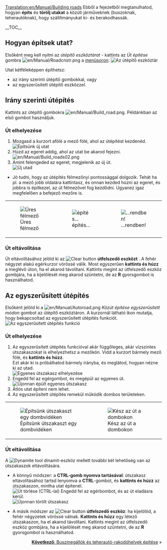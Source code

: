 [[Translation:en/Manual/Building roads]]
{{hu/Manual/Oktatás}}
<!-- for search bot mainly -->
Ebből a fejezetből megtanulhatod, hogyan '''építs''' és '''törölj utakat''' a közúti járműveknek (buszoknak, teherautóknak), hogy szállítmányukat ki- és berakodhassák.

__TOC__

==Hogyan építsek utat?==

Elsőként meg kell nyitni az ''útépítő eszköztárat'' - kattints az ''Út építése'' gombra [[File:en/Manual/Roadcnstr.png]] a [[hu/Manual/Felhasználói felület#a-menusor|menüsoron]]:
[[File:hu/Manual/Road construction.png|none|frame|Az útépítő eszköztár]]

Utat kétféleképpen építhetsz:
* az irány szerinti útépítő gombokkal, vagy
* az egyszerűsített útépítő eszközzel.

== Irány szerinti útépítés ==

Kattints az útépítő gombokra [[File:en/Manual/Build road.png]]. Példánkban az első gombot használjuk. 

=== Út elhelyezése ===
#Mozgasd a kurzort afölé a mező fölé, ahol az útépítést kezdenéd.<br/>[[File:en/Manual/Build roads01.png|none|frame|Építsünk új utat]]
#Húzd az egeret addig, ahol az utat be akarod fejezni. <br/>[[File:en/Manual/Build roads02.png|none|frame]]
#Amint felengeded az egeret, megjelenik az új út.<br/>[[File:en/Manual/Build roads03.png|none|frame|Új utad]]

* Jó tudni, hogy az útépítés félmezőnyi pontossággal dolgozik. Tehát ha pl. a mező jobb oldalára kattintasz, és onnan kezded húzni az egeret, és jobbra is építkezel, az út félmezővel fog kezdődni. Ugyanez igaz megfelelően a befejező mezőre is. 
{|
|[[File:en/Manual/Build roads04.png|none|frame|Üres félmező]]
|[[File:en/Manual/Build roads05.png|none|frame|építés...]]
|[[File:en/Manual/Build roads06.png|none|frame|...rendben!]]
|}
=== Út eltávolítása === 
Út eltávolításához jelöld ki az [[File:en/Manual/Toggle clear active.png|Clear button]] '''útfelszedő eszközt''' . A fehér négyzet alakú egérkurzor vörössé válik. Most egyszerűen '''kattints és húzz''' a meglévő úton, ha el akarod távolítani. Kattints megint az útfelszedő eszköz gombjára, ha a kijelölését meg akarod szüntetni, de az '''R''' gyorsgombot is használhatod.

== Az egyszerűsített útépítés ==
Elsőként jelöld ki a [[File:en/Manual/Autoroad.png]] ''Közút építése egyszerűsített módon'' gombot az útépítő eszköztáron. A kurzornál látható ikon mutatja, hogy bekapcsoltad az egyszerűsített útépítés funkciót.
[[File:en/Manual/AutoroadTut1.png|none|frame|Az egyszerűsített útépítés funkció]]

=== Út elhelyezése ===
# Az egyszerűsített útépítés funkcióval akár függőleges, akár vízszintes útszakaszokat is elhelyezhetsz a mezőkön. Vidd a kurzort bármely mező fölé, és '''kattints és húzz'''. <br/> Ezt akár ki is próbálhatod bármely irányba, és meglátod, hogyan nézne ki az utad. <br/>[[File:en/Manual/AutoroadTut2.png|none|frame|Egyenes útszakasz elhelyezése]]
#Engedd fel az egérgombot, és megépül az egyenes út.<br/>[[File:en/Manual/AutoroadTut3.png|none|frame|Újonnan épült egyenes útszakasz ]]
#Átlós utat építeni nem lehet.
#Az egyszerűsített útépítés remekül működik dombos területeken.
{|
| [[File:en/Manual/AutoroadTut5.png|none|frame|Építsünk útszakaszt egy dombvidéken]]
| [[File:en/Manual/AutoroadTut6.png|none|frame|Kész az út a dombokon]]
|}
=== Út eltávolítása ===
A [[File:en/Manual/Clear title.png|Dynamite tool]] dinamit-eszköz mellett további két lehetőség van az útszakaszok eltávolítására. 

*A könnyű módszer: a '''CTRL-gomb nyomva tartásával''': útszakasz eltávolításához tartsd lenyomva a '''CTRL'''-gombot, és '''kattints és húzz''' az útszakaszon, mintha utat építenél.<br/>[[File:en/Manual/AutoroadTut7.png|none|frame|Út törlése (CTRL-lal)]] Engedd fel az egérbombot, és az út eladásra kerül.<br/>[[File:en/Manual/AutoroadTut8.png|none|frame|Újonnan törölt útszakasz]]

*A másik módszer az [[File:en/Manual/Toggle clear active.png|Clear button]] '''útfelszedő eszköz''': ha kijelölöd, a fehér négyzetek vörössé válnak. '''Kattints és húzz''' egy létező útszakaszon, ha el akarod távolítani. Kattints megint az útfelszedő eszköz gombjára, ha a kijelölését meg akarod szüntetni, de az '''R''' gyorsgombot is használhatod.

<span style="float: right">[[hu/Manual/Megállók és rakodók építése|'''Következő''': Buszmegállók és teherautó-rakodóhelyek építése]] &raquo;</span>